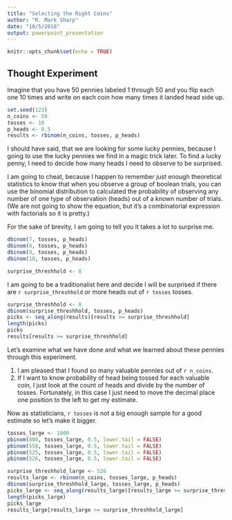 ```yaml
---
title: "Selecting the Right Coins"
author: "R. Mark Sharp"
date: "10/5/2018"
output: powerpoint_presentation
---
```


```r
knitr::opts_chunk$set(echo = TRUE)
```

## Thought Experiment

Imagine that you have 50 pennies labeled 1 through 50 and you flip each one 10 times and write on each coin how many times it landed head side up.

```r
set.seed(123)
n_coins <- 50
tosses <- 10
p_heads <- 0.5
results <- rbinom(n_coins, tosses, p_heads)

```

I should have said, that we are looking for some lucky pennies, because I going to use the lucky pennies we find in a magic trick later. To find a lucky penny, I need to decide how many heads I need to observe to be surprised. 

I am going to cheat, because I happen to remember just enough theoretical statistics to know that when you observe a group of boolean trials, you can use the binomial distribution to calculated the probability of observing any number of one type of observation (heads) out of a known number of trials. (We are not going to show the equation, but it's a combinatorial expression with factorials so it is pretty.)

For the sake of brevity, I am going to tell you it takes a lot to surprise me.

```r
dbinom(7, tosses, p_heads)
dbinom(8, tosses, p_heads)
dbinom(9, tosses, p_heads)
dbinom(10, tosses, p_heads)

```
```r
surprise_threshhold <- 8

```

I am going to be a traditionalist here and decide I will be surprised if there are `r surprise_threshhold` or more heads out of `r tosses` tosses.

```r
surprise_threshhold <- 8
dbinom(surprise_threshhold, tosses, p_heads) 
picks <- seq_along(results)[results >= surprise_threshhold]
length(picks)
picks
results[results >= surprise_threshhold]

```

Let's examine what we have done and what we learned about these pennies through this experiment.

1.  I am pleased that I found so many valuable pennies out of `r n_coins`.
2.  If I want to know probability of head being tossed for each valuable coin, I just look at the count of heads and divide by the number of tosses. Fortunately, in this case I just need to move the decimal place one position to the left to get my estimate.

Now as statisticians, `r tosses` is not a big enough sample for a good estimate so let's make it bigger.

```r
tosses_large <- 1000
pbinom(800, tosses_large, 0.5, lower.tail = FALSE)
pbinom(550, tosses_large, 0.5, lower.tail = FALSE)
pbinom(525, tosses_large, 0.5, lower.tail = FALSE)
pbinom(526, tosses_large, 0.5, lower.tail = FALSE)

```

```r
surprise_threshhold_large <- 526
results_large <- rbinom(n_coins, tosses_large, p_heads)
dbinom(surprise_threshhold_large, tosses_large, p_heads) 
picks_large <- seq_along(results_large)[results_large >= surprise_threshhold_large]
length(picks_large)
picks_large
results_large[results_large >= surprise_threshhold_large]

```
